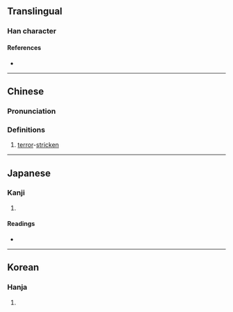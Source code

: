 {{character info/new}}
==Translingual==

===Han character===
{{Han char|rn=9|rad=人|as=11|sn=13|four=20246|canj=OYTJ|ids=⿰亻章}}

====References====
* {{Han ref|kx=0115.090|dkj=01037|dj=0245.060|hdz=10214.070|uh=50BD|ud=20669|bh=DCB4|bd=56500}}

----

==Chinese==
{{zh-forms}}

===Pronunciation===
{{zh-pron
|m=zhāng
|c=zoeng1
|mc=
|oc=
|cat=a
}}

===Definitions===
{{zh-hanzi}}

# [[terror]]-[[stricken]]

----

==Japanese==

===Kanji===
{{ja-kanji|grade=|rs=人11}}

# {{rfdef|ja|sort=人11}}

====Readings====
* {{ja-readings|on=[[しょう]] (shō)|kun=[[おどろく]] (odoroku)}}

----

==Korean==

===Hanja===
{{ko-hanja|hangeul=장|rv=jang|mr=chang}}

# {{rfdef|ko|sort=人11}}